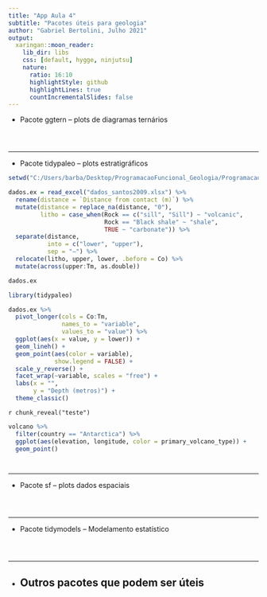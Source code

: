 ```yaml
---
title: "App Aula 4"
subtitle: "Pacotes úteis para geologia"
author: "Gabriel Bertolini, Julho 2021"
output:
  xaringan::moon_reader:
    lib_dir: libs
    css: [default, hygge, ninjutsu]
    nature:
      ratio: 16:10
      highlightStyle: github
      highlightLines: true
      countIncrementalSlides: false
---
```


- Pacote ggtern 
-- plots de diagramas ternários

```r

```

```r

```

```r

```

---


- Pacote tidypaleo
-- plots estratigráficos

```r
setwd("C:/Users/barba/Desktop/ProgramacaoFuncional_Geologia/ProgramacaoFuncional_Geologia/")

dados.ex = read_excel("dados_santos2009.xlsx") %>% 
  rename(distance = `Distance from contact (m)`) %>% 
  mutate(distance = replace_na(distance, "0"),
         litho = case_when(Rock == c("sill", "Sill") ~ "volcanic",
                           Rock == "Black shale" ~ "shale",
                           TRUE ~ "carbonate")) %>% 
  separate(distance,
           into = c("lower", "upper"),
           sep = "–") %>% 
  relocate(litho, upper, lower, .before = Co) %>% 
  mutate(across(upper:Tm, as.double))

dados.ex
```


```r
library(tidypaleo)

dados.ex %>% 
  pivot_longer(cols = Co:Tm,
               names_to = "variable",
               values_to = "value") %>% 
  ggplot(aes(x = value, y = lower)) +
  geom_lineh() +
  geom_point(aes(color = variable),
             show.legend = FALSE) +
  scale_y_reverse() +
  facet_wrap(~variable, scales = "free") +
  labs(x = "",
       y = "Depth (metros)") + 
  theme_classic()
```

`r chunk_reveal("teste")`

```r
volcano %>% 
  filter(country == "Antarctica") %>% 
  ggplot(aes(elevation, longitude, color = primary_volcano_type)) +
  geom_point()
```


```r

```

```r

```

--- 

- Pacote sf
-- plots dados espaciais

```r

```

```r

```

```r

```


---

- Pacote tidymodels
-- Modelamento estatístico

```r

```

```r

```

```r

```
---

- Outros pacotes que podem ser úteis
-- 
